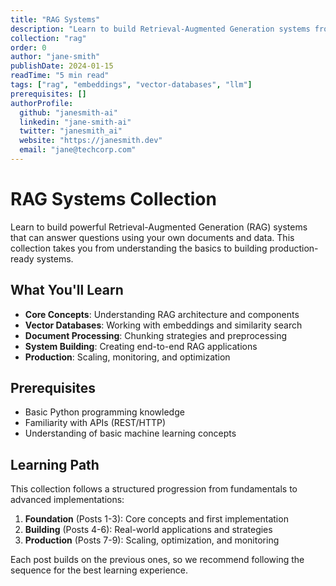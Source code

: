 ```yaml
---
title: "RAG Systems"
description: "Learn to build Retrieval-Augmented Generation systems from scratch to production"
collection: "rag"
order: 0
author: "jane-smith"
publishDate: 2024-01-15
readTime: "5 min read"
tags: ["rag", "embeddings", "vector-databases", "llm"]
prerequisites: []
authorProfile:
  github: "janesmith-ai"
  linkedin: "jane-smith-ai"
  twitter: "janesmith_ai"
  website: "https://janesmith.dev"
  email: "jane@techcorp.com"
---
```


# RAG Systems Collection

Learn to build powerful Retrieval-Augmented Generation (RAG) systems that can answer questions using your own documents and data. This collection takes you from understanding the basics to building production-ready systems.

## What You'll Learn

- **Core Concepts**: Understanding RAG architecture and components
- **Vector Databases**: Working with embeddings and similarity search
- **Document Processing**: Chunking strategies and preprocessing
- **System Building**: Creating end-to-end RAG applications
- **Production**: Scaling, monitoring, and optimization

## Prerequisites

- Basic Python programming knowledge
- Familiarity with APIs (REST/HTTP)
- Understanding of basic machine learning concepts

## Learning Path

This collection follows a structured progression from fundamentals to advanced implementations:

1. **Foundation** (Posts 1-3): Core concepts and first implementation
2. **Building** (Posts 4-6): Real-world applications and strategies  
3. **Production** (Posts 7-9): Scaling, optimization, and monitoring

Each post builds on the previous ones, so we recommend following the sequence for the best learning experience. 